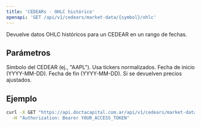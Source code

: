 ```yaml
---
title: 'CEDEARs - OHLC histórico'
openapi: 'GET /api/v1/cedears/market-data/{symbol}/ohlc'
---
```


<Note>
  Devuelve datos OHLC históricos para un CEDEAR en un rango de fechas.
</Note>

## Parámetros

<ParamField path="symbol" type="string" required>
  Símbolo del CEDEAR (ej., "AAPL").
  
  <Info>
  Usa tickers normalizados.
  </Info>
</ParamField>

<ParamField query="from_date" type="string" required>
  Fecha de inicio (YYYY-MM-DD).
</ParamField>

<ParamField query="to_date" type="string" required>
  Fecha de fin (YYYY-MM-DD).
</ParamField>

<ParamField query="adjusted" type="boolean" required>
  Si se devuelven precios ajustados.
</ParamField>

## Ejemplo

```bash
curl -X GET "https://api.doctacapital.com.ar/api/v1/cedears/market-data/AAPL/ohlc?from_date=2025-01-01&to_date=2025-10-09&adjusted=false" \
  -H "Authorization: Bearer YOUR_ACCESS_TOKEN"
```


